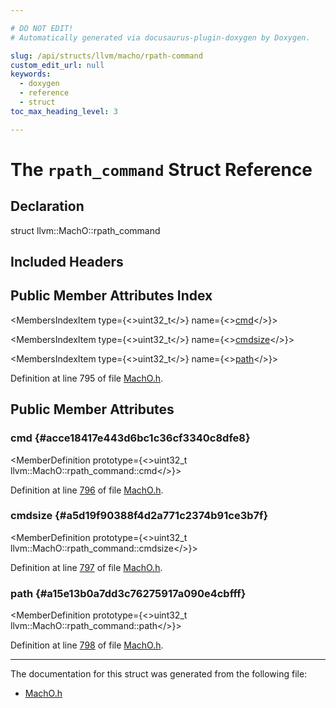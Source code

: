 ```yaml
---

# DO NOT EDIT!
# Automatically generated via docusaurus-plugin-doxygen by Doxygen.

slug: /api/structs/llvm/macho/rpath-command
custom_edit_url: null
keywords:
  - doxygen
  - reference
  - struct
toc_max_heading_level: 3

---
```





# The `rpath_command` Struct Reference

<DoxygenPage pluginConfig={pluginConfig}>



## Declaration

<CodeBlock>struct llvm::MachO::rpath_command</CodeBlock>

## Included Headers

<IncludesList>
<IncludesListItem
  filePath="llvm/BinaryFormat/MachO.h"
  permalink="/docs/api/files/include/include/llvm/include/llvm/binaryformat/macho-h"
  isLocal="true" />
</IncludesList>

## Public Member Attributes Index

<MembersIndex>

<MembersIndexItem
  type={<>uint32&#95;t</>}
  name={<><a href="#acce18417e443d6bc1c36cf3340c8dfe8">cmd</a></>}>
</MembersIndexItem>

<MembersIndexItem
  type={<>uint32&#95;t</>}
  name={<><a href="#a5d19f90388f4d2a771c2374b91ce3b7f">cmdsize</a></>}>
</MembersIndexItem>

<MembersIndexItem
  type={<>uint32&#95;t</>}
  name={<><a href="#a15e13b0a7dd3c76275917a090e4cbfff">path</a></>}>
</MembersIndexItem>

</MembersIndex>


Definition at line 795 of file <a href="/docs/api/files/include/include/llvm/include/llvm/binaryformat/macho-h">MachO.h</a>.

<SectionDefinition>

## Public Member Attributes

### cmd {#acce18417e443d6bc1c36cf3340c8dfe8}

<MemberDefinition
  prototype={<>uint32&#95;t llvm::MachO::rpath&#95;command::cmd</>}>

Definition at line <a href="/docs/api/files/include/include/llvm/include/llvm/binaryformat/macho-h/#l00796">796</a> of file <a href="/docs/api/files/include/include/llvm/include/llvm/binaryformat/macho-h">MachO.h</a>.
</MemberDefinition>

### cmdsize {#a5d19f90388f4d2a771c2374b91ce3b7f}

<MemberDefinition
  prototype={<>uint32&#95;t llvm::MachO::rpath&#95;command::cmdsize</>}>

Definition at line <a href="/docs/api/files/include/include/llvm/include/llvm/binaryformat/macho-h/#l00797">797</a> of file <a href="/docs/api/files/include/include/llvm/include/llvm/binaryformat/macho-h">MachO.h</a>.
</MemberDefinition>

### path {#a15e13b0a7dd3c76275917a090e4cbfff}

<MemberDefinition
  prototype={<>uint32&#95;t llvm::MachO::rpath&#95;command::path</>}>

Definition at line <a href="/docs/api/files/include/include/llvm/include/llvm/binaryformat/macho-h/#l00798">798</a> of file <a href="/docs/api/files/include/include/llvm/include/llvm/binaryformat/macho-h">MachO.h</a>.
</MemberDefinition>

</SectionDefinition>

<hr/>

The documentation for this struct was generated from the following file:

<ul>
<li><a href="/docs/api/files/include/include/llvm/include/llvm/binaryformat/macho-h">MachO.h</a></li>
</ul>

</DoxygenPage>
